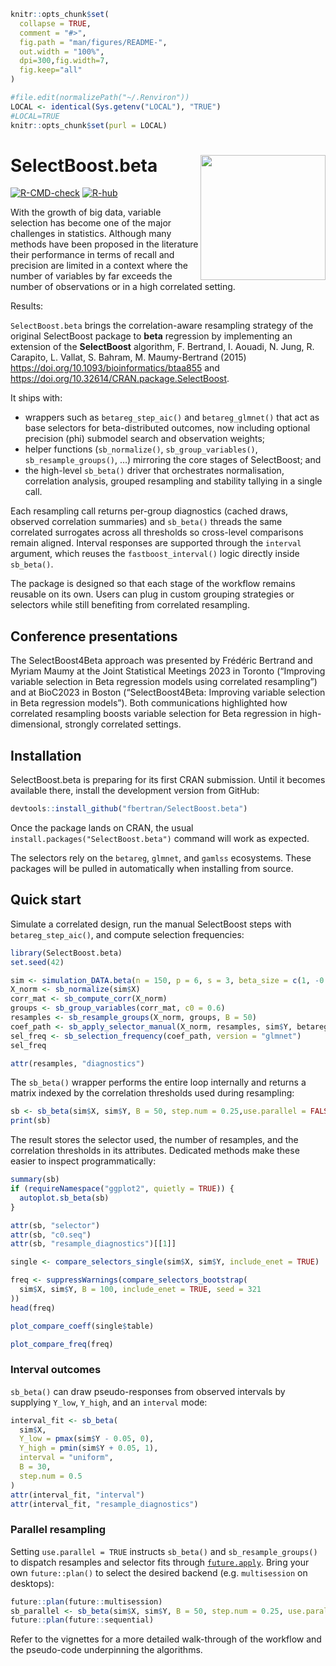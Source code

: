 <!-- README.md is generated from README.Rmd. Please edit that file -->

```r
knitr::opts_chunk$set(
  collapse = TRUE,
  comment = "#>",
  fig.path = "man/figures/README-",
  out.width = "100%",
  dpi=300,fig.width=7,
  fig.keep="all"
)

#file.edit(normalizePath("~/.Renviron"))
LOCAL <- identical(Sys.getenv("LOCAL"), "TRUE")
#LOCAL=TRUE
knitr::opts_chunk$set(purl = LOCAL)
```

# SelectBoost.beta <img src="man/figures/logo.svg" align="right" width="200"/>

<!-- badges: start -->
<!-- [![DOI](https://img.shields.io/badge/doi-10.32614/CRAN.package.SelectBoost.beta-blue.svg)](https://doi.org/10.32614/CRAN.package.SelectBoost.beta) -->
<!-- [![CRAN status](https://www.r-pkg.org/badges/version/SelectBoost.beta)](https://cran.r-project.org/package=SelectBoost.beta) -->
[![R-CMD-check](https://github.com/fbertran/SelectBoost.beta/actions/workflows/R-CMD-check.yaml/badge.svg)](https://github.com/fbertran/SelectBoost.beta/actions/workflows/R-CMD-check.yaml)
[![R-hub](https://github.com/fbertran/SelectBoost.beta/actions/workflows/rhub.yaml/badge.svg)](https://github.com/fbertran/SelectBoost.beta/actions/workflows/rhub.yaml)
<!-- badges: end -->


With the growth of big data, variable selection has become one of the major challenges in statistics. Although many methods have been proposed in the literature their performance in terms of recall and precision are limited in a context where the number of variables by far exceeds the number of observations or in a high correlated setting. 

Results: 

`SelectBoost.beta` brings the correlation-aware resampling strategy of the original SelectBoost package to **beta** regression by implementing an extension of the **SelectBoost** algorithm, F. Bertrand, I. Aouadi, N. Jung, R. Carapito, L. Vallat, S. Bahram, M. Maumy-Bertrand (2015) <https://doi.org/10.1093/bioinformatics/btaa855> and <https://doi.org/10.32614/CRAN.package.SelectBoost>.


It ships with:

- wrappers such as `betareg_step_aic()` and `betareg_glmnet()` that act as base
  selectors for beta-distributed outcomes, now including optional precision
  (phi) submodel search and observation weights;
- helper functions (`sb_normalize()`, `sb_group_variables()`,
  `sb_resample_groups()`, …) mirroring the core stages of SelectBoost; and
- the high-level `sb_beta()` driver that orchestrates normalisation,
  correlation analysis, grouped resampling and stability tallying in a single
  call.

Each resampling call returns per-group diagnostics (cached draws, observed
correlation summaries) and `sb_beta()` threads the same correlated surrogates
across all thresholds so cross-level comparisons remain aligned. Interval
responses are supported through the `interval` argument, which reuses the
`fastboost_interval()` logic directly inside `sb_beta()`.

The package is designed so that each stage of the workflow remains reusable on
its own. Users can plug in custom grouping strategies or selectors while still
benefiting from correlated resampling.



## Conference presentations

The SelectBoost4Beta approach was presented by Frédéric Bertrand and Myriam
Maumy at the Joint Statistical Meetings 2023 in Toronto ("Improving variable
selection in Beta regression models using correlated resampling") and at
BioC2023 in Boston ("SelectBoost4Beta: Improving variable selection in Beta
regression models"). Both communications highlighted how correlated resampling boosts
variable selection for Beta regression in high-dimensional, strongly correlated
settings.

## Installation

SelectBoost.beta is preparing for its first CRAN submission. Until it becomes
available there, install the development version from GitHub:

```r
devtools::install_github("fbertran/SelectBoost.beta")
```

Once the package lands on CRAN, the usual `install.packages("SelectBoost.beta")`
command will work as expected.

The selectors rely on the `betareg`, `glmnet`, and `gamlss` ecosystems. These
packages will be pulled in automatically when installing from source.

## Quick start

Simulate a correlated design, run the manual SelectBoost steps with
`betareg_step_aic()`, and compute selection frequencies:

```r
library(SelectBoost.beta)
set.seed(42)

sim <- simulation_DATA.beta(n = 150, p = 6, s = 3, beta_size = c(1, -0.8, 0.6))
X_norm <- sb_normalize(sim$X)
corr_mat <- sb_compute_corr(X_norm)
groups <- sb_group_variables(corr_mat, c0 = 0.6)
resamples <- sb_resample_groups(X_norm, groups, B = 50)
coef_path <- sb_apply_selector_manual(X_norm, resamples, sim$Y, betareg_step_aic)
sel_freq <- sb_selection_frequency(coef_path, version = "glmnet")
sel_freq

attr(resamples, "diagnostics")
```

The `sb_beta()` wrapper performs the entire loop internally and returns a matrix
indexed by the correlation thresholds used during resampling:

```r
sb <- sb_beta(sim$X, sim$Y, B = 50, step.num = 0.25,use.parallel = FALSE)
print(sb)
```

The result stores the selector used, the number of resamples, and the
correlation thresholds in its attributes. Dedicated methods make these easier to
inspect programmatically:

```r
summary(sb)
if (requireNamespace("ggplot2", quietly = TRUE)) {
  autoplot.sb_beta(sb)
}
```

```r
attr(sb, "selector")
attr(sb, "c0.seq")
attr(sb, "resample_diagnostics")[[1]]
```

```r
single <- compare_selectors_single(sim$X, sim$Y, include_enet = TRUE)
```

```r
freq <- suppressWarnings(compare_selectors_bootstrap(
  sim$X, sim$Y, B = 100, include_enet = TRUE, seed = 321
))
head(freq)
```


```r
plot_compare_coeff(single$table)
```


```r
plot_compare_freq(freq)
```

### Interval outcomes

`sb_beta()` can draw pseudo-responses from observed intervals by supplying
`Y_low`, `Y_high`, and an `interval` mode:

```r
interval_fit <- sb_beta(
  sim$X,
  Y_low = pmax(sim$Y - 0.05, 0),
  Y_high = pmin(sim$Y + 0.05, 1),
  interval = "uniform",
  B = 30,
  step.num = 0.5
)
attr(interval_fit, "interval")
attr(interval_fit, "resample_diagnostics")
```

### Parallel resampling

Setting `use.parallel = TRUE` instructs `sb_beta()` and `sb_resample_groups()` to
dispatch resamples and selector fits through
[`future.apply`](https://future.apply.futureverse.org/). Bring your own
`future::plan()` to select the desired backend (e.g. `multisession` on desktops):

```r
future::plan(future::multisession)
sb_parallel <- sb_beta(sim$X, sim$Y, B = 50, step.num = 0.25, use.parallel = TRUE)
future::plan(future::sequential)
```

Refer to the vignettes for a more detailed walk-through of the workflow and the
pseudo-code underpinning the algorithms.